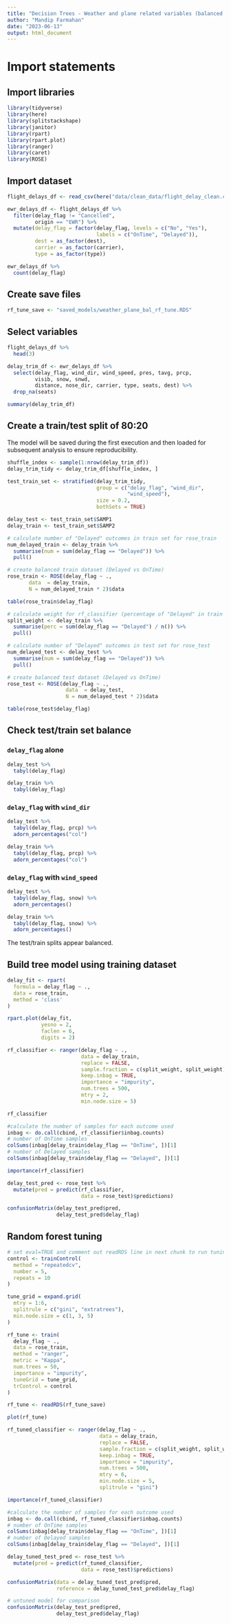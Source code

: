 ```yaml
---
title: "Decision Trees - Weather and plane related variables (balanced data)"
author: "Mandip Farmahan"
date: "2023-06-13"
output: html_document
---
```


# Import statements

## Import libraries

```r
library(tidyverse)
library(here)
library(splitstackshape)
library(janitor)
library(rpart)
library(rpart.plot)
library(ranger)
library(caret)
library(ROSE)
```

## Import dataset

```r
flight_delays_df <- read_csv(here("data/clean_data/flight_delay_clean.csv"))
```

```r
ewr_delays_df <- flight_delays_df %>% 
  filter(delay_flag != "Cancelled",
         origin == "EWR") %>% 
  mutate(delay_flag = factor(delay_flag, levels = c("No", "Yes"),
                             labels = c("OnTime", "Delayed")),
         dest = as_factor(dest),
         carrier = as_factor(carrier),
         type = as_factor(type))
```


```r
ewr_delays_df %>% 
  count(delay_flag)
```

## Create save files

```r
rf_tune_save <- "saved_models/weather_plane_bal_rf_tune.RDS"
```

## Select variables

```r
flight_delays_df %>% 
  head(3)
```

```r
delay_trim_df <- ewr_delays_df %>%  
  select(delay_flag, wind_dir, wind_speed, pres, tavg, prcp,  
         visib, snow, snwd,
         distance, nose_dir, carrier, type, seats, dest) %>% 
  drop_na(seats)
```

```r
summary(delay_trim_df)
```

## Create a train/test split of 80:20

The model will be saved during the first execution and then loaded for subsequent analysis to ensure reproducibility.

```r
shuffle_index <- sample(1:nrow(delay_trim_df))
delay_trim_tidy <- delay_trim_df[shuffle_index, ]

test_train_set <- stratified(delay_trim_tidy,
                             group = c("delay_flag", "wind_dir",
                                       "wind_speed"),
                             size = 0.2,
                             bothSets = TRUE)
```

```r
delay_test <- test_train_set$SAMP1
delay_train <- test_train_set$SAMP2
```

```r
# calculate number of "Delayed" outcomes in train set for rose_train
num_delayed_train <- delay_train %>% 
  summarise(num = sum(delay_flag == "Delayed")) %>% 
  pull()

# create balanced train dataset (Delayed vs OnTime)
rose_train <- ROSE(delay_flag ~ .,
       data  = delay_train,
       N = num_delayed_train * 2)$data
```


```r
table(rose_train$delay_flag)
```

```r
# calculate weight for rf_classifier (percentage of "Delayed" in train set)
split_weight <- delay_train %>% 
  summarise(perc = sum(delay_flag == "Delayed") / n()) %>% 
  pull()
```

```r
# calculate number of "Delayed" outcomes in test set for rose_test
num_delayed_test <- delay_test %>% 
  summarise(num = sum(delay_flag == "Delayed")) %>% 
  pull()

# create balanced test dataset (Delayed vs OnTime)
rose_test <- ROSE(delay_flag ~ .,
                   data  = delay_test,
                   N = num_delayed_test * 2)$data

table(rose_test$delay_flag)
```

## Check test/train set balance

### `delay_flag` alone

```r
delay_test %>%
  tabyl(delay_flag)
```

```r
delay_train %>%
  tabyl(delay_flag)
```

### `delay_flag` with `wind_dir`

```r
delay_test %>%
  tabyl(delay_flag, prcp) %>% 
  adorn_percentages("col")
```

```r
delay_train %>%
  tabyl(delay_flag, prcp) %>% 
  adorn_percentages("col")
```


### `delay_flag` with `wind_speed`

```r
delay_test %>%
  tabyl(delay_flag, snow) %>% 
  adorn_percentages()
```

```r
delay_train %>%
  tabyl(delay_flag, snow) %>% 
  adorn_percentages()
```

The test/train splits appear balanced.

## Build tree model using training dataset

```r
delay_fit <- rpart(
  formula = delay_flag ~ ., 
  data = rose_train, 
  method = 'class'
)

rpart.plot(delay_fit,
           yesno = 2,
           faclen = 6,
           digits = 2)
```

```r
rf_classifier <- ranger(delay_flag ~ ., 
                        data = delay_train,
                        replace = FALSE,
                        sample.fraction = c(split_weight, split_weight),
                        keep.inbag = TRUE,
                        importance = "impurity", 
                        num.trees = 500, 
                        mtry = 2, 
                        min.node.size = 5)

rf_classifier
```

```r
#calculate the number of samples for each outcome used
inbag <- do.call(cbind, rf_classifier$inbag.counts)
# number of OnTime samples
colSums(inbag[delay_train$delay_flag == "OnTime", ])[1]
# number of Delayed samples
colSums(inbag[delay_train$delay_flag == "Delayed", ])[1]
```

```r
importance(rf_classifier)
```

```r
delay_test_pred <- rose_test %>%
  mutate(pred = predict(rf_classifier,
                        data = rose_test)$predictions)

confusionMatrix(delay_test_pred$pred,
                delay_test_pred$delay_flag)
```

## Random forest tuning

```r
# set eval=TRUE and comment out readRDS line in next chunk to run tuning block
control <- trainControl(
  method = "repeatedcv", 
  number = 5, 
  repeats = 10
)

tune_grid = expand.grid(
  mtry = 1:6,
  splitrule = c("gini", "extratrees"),
  min.node.size = c(1, 3, 5)
)

rf_tune <- train(
  delay_flag ~ .,
  data = rose_train,
  method = "ranger",
  metric = "Kappa",
  num.trees = 50,
  importance = "impurity",
  tuneGrid = tune_grid, 
  trControl = control
)
```


```r
rf_tune <- readRDS(rf_tune_save)

plot(rf_tune)
```

```r
rf_tuned_classifier <- ranger(delay_flag ~ .,
                              data = delay_train,
                              replace = FALSE,
                              sample.fraction = c(split_weight, split_weight),
                              keep.inbag = TRUE,
                              importance = "impurity",
                              num.trees = 500,
                              mtry = 6,
                              min.node.size = 5,
                              splitrule = "gini")
```

```r
importance(rf_tuned_classifier)
```

```r
#calculate the number of samples for each outcome used
inbag <- do.call(cbind, rf_tuned_classifier$inbag.counts)
# number of OnTime samples
colSums(inbag[delay_train$delay_flag == "OnTime", ])[1]
# number of Delayed samples
colSums(inbag[delay_train$delay_flag == "Delayed", ])[1]
```



```r
delay_tuned_test_pred <- rose_test %>%
  mutate(pred = predict(rf_tuned_classifier,
                        data = rose_test)$predictions)

confusionMatrix(data = delay_tuned_test_pred$pred,
                reference = delay_tuned_test_pred$delay_flag)
```

```r
# untuned model for comparison 
confusionMatrix(delay_test_pred$pred,
                delay_test_pred$delay_flag)
```

